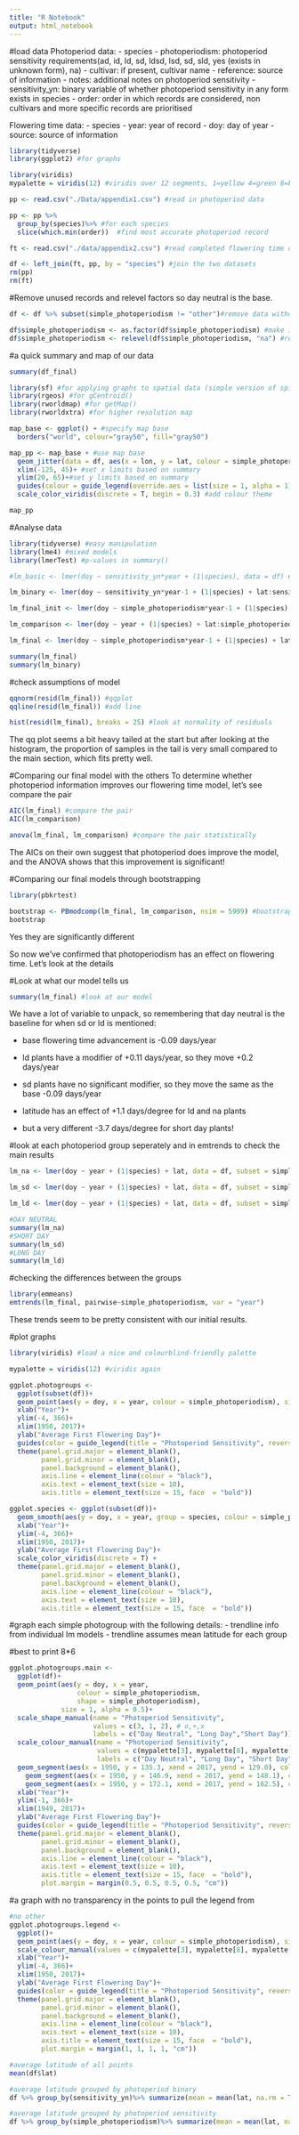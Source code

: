 ```yaml
---
title: "R Notebook"
output: html_notebook
---
```


#load data
Photoperiod data:
- species
- photoperiodism: photoperiod sensitivity requirements(ad, id, ld, sd, ldsd, lsd, sd, sld, yes (exists in unknown form), na)
- cultivar: if present, cultivar name
- reference: source of information
- notes: additional notes on photoperiod sensitivity
- sensitivity_yn: binary variable of whether photoperiod sensitivity in any form exists in species
- order: order in which records are considered, non cultivars and more specific records are prioritised

Flowering time data:
- species
- year: year of record
- doy: day of year
- source: source of information

```r
library(tidyverse)
library(ggplot2) #for graphs

library(viridis)
mypalette = viridis(12) #viridis over 12 segments, 1=yellow 4=green 8=blue 12=purple

pp <- read.csv("./Data/appendix1.csv") #read in photoperiod data

pp <- pp %>% 
  group_by(species)%>% #for each species
  slice(which.min(order))  #find most accurate photoperiod record

ft <- read.csv("./data/appendix2.csv") #read completed flowering time data

df <- left_join(ft, pp, by = "species") #join the two datasets
rm(pp)
rm(ft)

```
#Remove unused records and relevel factors so day neutral is the base.

```r
df <- df %>% subset(simple_photoperiodism != "other")#remove data without long, short or no daylenth requirement. 

df$simple_photoperiodism <- as.factor(df$simple_photoperiodism) #make it a factor
df$simple_photoperiodism <- relevel(df$simple_photoperiodism, "na") #relevel so na is the reference factor
```

#a quick summary and map of our data
```r
summary(df_final)

library(sf) #for applying graphs to spatial data (simple version of sp)
library(rgeos) #for gCentroid()
library(rworldmap) #for getMap()
library(rworldxtra) #for higher resolution map

map_base <- ggplot() + #specify map base
  borders("world", colour="gray50", fill="gray50")

map_pp <- map_base + #use map base
  geom_jitter(data = df, aes(x = lon, y = lat, colour = simple_photoperiodism), size = 0.05, alpha = 0.1, shape = 1, width = 0.4, height = 0.15) +#layer points on map
  xlim(-125, 45)+ #set x limits based on summary
  ylim(20, 65)+#set y limits based on summary
  guides(colour = guide_legend(override.aes = list(size = 1, alpha = 1)))+ #override the transparency and size to make legend readable
  scale_color_viridis(discrete = T, begin = 0.3) #add colour theme

map_pp

```

#Analyse data
```r
library(tidyverse) #easy manipulation
library(lme4) #mixed models
library(lmerTest) #p-values in summary()

#lm_basic <- lmer(doy ~ sensitivity_yn*year + (1|species), data = df) #original model with species and binary sensitivity

lm_binary <- lmer(doy ~ sensitivity_yn*year-1 + (1|species) + lat:sensitivity_yn, data = df) #improved model with latitude as fixed effect and nicer looking intercepts

lm_final_init <- lmer(doy ~ simple_photoperiodism*year-1 + (1|species) + lat, data = df)#improved model with photoperiod groups instead of binary but single latitude effect

lm_comparison <- lmer(doy ~ year + (1|species) + lat:simple_photoperiodism, data = df) #comparison model to lm_final with photoperiodism removed as variable

lm_final <- lmer(doy ~ simple_photoperiodism*year-1 + (1|species) + lat:simple_photoperiodism, data = df)#improved model with seperate latitude effects

summary(lm_final)
summary(lm_binary)
```

#check assumptions of model
```r
qqnorm(resid(lm_final)) #qqplot
qqline(resid(lm_final)) #add line

hist(resid(lm_final), breaks = 25) #look at normality of residuals
```
The qq plot seems a bit heavy tailed at the start but after looking at the histogram, the proportion of samples in the tail is very small compared to the main section, which fits pretty well. 

#Comparing our final model with the others
To determine whether photoperiod information improves our flowering time model, let's see compare the pair
```r
AIC(lm_final) #compare the pair
AIC(lm_comparison)

anova(lm_final, lm_comparison) #compare the pair statistically
```
The AICs on their own suggest that photoperiod does improve the model, and the ANOVA shows that this improvement is significant!

#Comparing our final models through bootstrapping
```r
library(pbkrtest)

bootstrap <- PBmodcomp(lm_final, lm_comparison, nsim = 5999) #bootstrap comparison
bootstrap
```
Yes they are significantly different

So now we've confirmed that photoperiodism has an effect on flowering time. 
Let's look at the details

#Look at what our model tells us
```r
summary(lm_final) #look at our model
```
We have a lot of variable to unpack, so remembering that day neutral is the baseline for when sd or ld is mentioned:

- base flowering time advancement is -0.09 days/year
- ld plants have a modifier of +0.11 days/year, so they move +0.2 days/year
- sd plants have no significant modifier, so they move the same as the base -0.09 days/year

- latitude has an effect of +1.1 days/degree for ld and na plants
- but a very different -3.7 days/degree for short day plants!

#look at each photoperiod group seperately and in emtrends to check the main results
```r
lm_na <- lmer(doy ~ year + (1|species) + lat, data = df, subset = simple_photoperiodism == "na")

lm_sd <- lmer(doy ~ year + (1|species) + lat, data = df, subset = simple_photoperiodism == "sd")

lm_ld <- lmer(doy ~ year + (1|species) + lat, data = df, subset = simple_photoperiodism == "ld")

#DAY NEUTRAL
summary(lm_na)
#SHORT DAY
summary(lm_sd)
#LONG DAY
summary(lm_ld)

```
#checking the differences between the groups

```r
library(emmeans)
emtrends(lm_final, pairwise~simple_photoperiodism, var = "year")
```

These trends seem to be pretty consistent with our initial results.

#plot graphs
```r
library(viridis) #load a nice and colourblind-friendly palette

mypalette = viridis(12) #viridis again

ggplot.photogroups <- 
  ggplot(subset(df))+
  geom_point(aes(y = doy, x = year, colour = simple_photoperiodism), size = 1, alpha = 0.2)+
  xlab("Year")+
  ylim(-4, 366)+
  xlim(1950, 2017)+
  ylab("Average First Flowering Day")+
  guides(color = guide_legend(title = "Photoperiod Sensitivity", reverse = TRUE)) +
  theme(panel.grid.major = element_blank(), 
        panel.grid.minor = element_blank(),
        panel.background = element_blank(), 
        axis.line = element_line(colour = "black"),
        axis.text = element_text(size = 10),
        axis.title = element_text(size = 15, face  = "bold"))

ggplot.species <- ggplot(subset(df))+
  geom_smooth(aes(y = doy, x = year, group = species, colour = simple_photoperiodism), method = "lm", se = F)+
  xlab("Year")+
  ylim(-4, 366)+
  xlim(1950, 2017)+
  ylab("Average First Flowering Day")+
  scale_color_viridis(discrete = T) +
  theme(panel.grid.major = element_blank(), 
        panel.grid.minor = element_blank(),
        panel.background = element_blank(), 
        axis.line = element_line(colour = "black"),
        axis.text = element_text(size = 10),
        axis.title = element_text(size = 15, face  = "bold"))
```

#graph each simple photogroup with the following details:
- trendline info from individual lm models
- trendline assumes mean latitude for each group

#best to print 8*6
```r
ggplot.photogroups.main <- 
  ggplot(df)+
  geom_point(aes(y = doy, x = year, 
                 colour = simple_photoperiodism, 
                 shape = simple_photoperiodism), 
             size = 1, alpha = 0.5)+
  scale_shape_manual(name = "Photoperiod Sensitivity", 
                     values = c(3, 1, 2), # o,+,x
                     labels = c("Day Neutral", "Long Day","Short Day"))+
  scale_colour_manual(name = "Photoperiod Sensitivity", 
                      values = c(mypalette[3], mypalette[8], mypalette[11]),
                      labels = c("Day Neutral", "Long Day", "Short Day")) +
  geom_segment(aes(x = 1950, y = 135.3, xend = 2017, yend = 129.0), colour = mypalette[3], size = 1)+ #na
    geom_segment(aes(x = 1950, y = 146.9, xend = 2017, yend = 148.1), colour = mypalette[5], size = 1)+ #ld
    geom_segment(aes(x = 1950, y = 172.1, xend = 2017, yend = 162.5), colour = mypalette[10], size = 1)+ #sd 
  xlab("Year")+
  ylim(-1, 366)+
  xlim(1949, 2017)+
  ylab("Average First Flowering Day")+
  guides(color = guide_legend(title = "Photoperiod Sensitivity", reverse = TRUE), shape = guide_legend(title = "Photoperiod Sensitivity", reverse = TRUE)) +
  theme(panel.grid.major = element_blank(), 
        panel.grid.minor = element_blank(),
        panel.background = element_blank(), 
        axis.line = element_line(colour = "black"),
        axis.text = element_text(size = 10),
        axis.title = element_text(size = 15, face  = "bold"),
        plot.margin = margin(0.5, 0.5, 0.5, 0.5, "cm"))

```

#a graph with no transparency in the points to pull the legend from
```r
#no other
ggplot.photogroups.legend <- 
  ggplot()+
  geom_point(aes(y = doy, x = year, colour = simple_photoperiodism), size = 3, alpha = 1)+
  scale_colour_manual(values = c(mypalette[3], mypalette[8], mypalette[11]), labels = c("Day Neutral", "Long Day","Short Day"))+
  xlab("Year")+
  ylim(-4, 366)+
  xlim(1950, 2017)+
  ylab("Average First Flowering Day")+
  guides(color = guide_legend(title = "Photoperiod Sensitivity", reverse = TRUE)) +
  theme(panel.grid.major = element_blank(), 
        panel.grid.minor = element_blank(),
        panel.background = element_blank(), 
        axis.line = element_line(colour = "black"),
        axis.text = element_text(size = 10),
        axis.title = element_text(size = 15, face  = "bold"),
        plot.margin = margin(1, 1, 1, 1, "cm"))

```

```r
#average latitude of all points
mean(df$lat)

#average latitude grouped by photoperiod binary
df %>% group_by(sensitivity_yn)%>% summarize(mean = mean(lat, na.rm = TRUE))

#average latitude grouped by photoperiod sensitivity
df %>% group_by(simple_photoperiodism)%>% summarize(mean = mean(lat, na.rm = TRUE))
```


